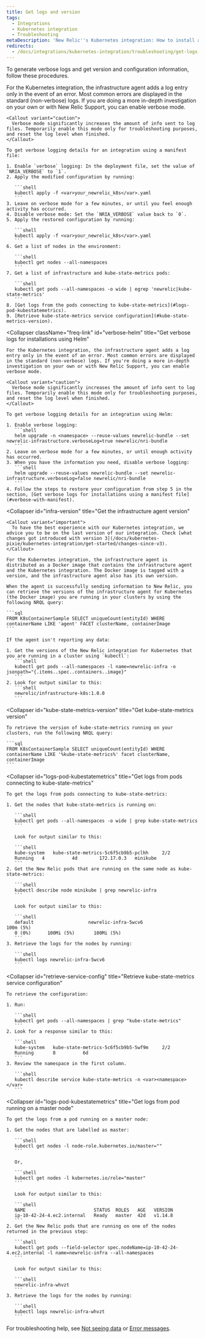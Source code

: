 ```yaml
---
title: Get logs and version
tags:
  - Integrations
  - Kubernetes integration
  - Troubleshooting
metaDescription: 'New Relic''s Kubernetes integration: How to install and activate the integration, and what data is reported.'
redirects:
  - /docs/integrations/kubernetes-integration/troubleshooting/get-logs-version
---
```


To generate verbose logs and get version and configuration information, follow these procedures.

<CollapserGroup>
  <Collapser
    id="verbose-with-manifest"
    title="Get verbose logs for installations using a manifest file"
  >
    For the Kubernetes integration, the infrastructure agent adds a log entry only in the event of an error. Most common errors are displayed in the standard (non-verbose) logs. If you are doing a more in-depth investigation on your own or with New Relic Support, you can enable verbose mode.

    <Callout variant="caution">
      Verbose mode significantly increases the amount of info sent to log files. Temporarily enable this mode only for troubleshooting purposes, and reset the log level when finished.
    </Callout>

    To get verbose logging details for an integration using a manifest file:

    1. Enable `verbose` logging: In the deployment file, set the value of `NRIA_VERBOSE` to `1`.
    2. Apply the modified configuration by running:

       ```shell
       kubectl apply -f <var>your_newrelic_k8s</var>.yaml
       ```
    3. Leave on verbose mode for a few minutes, or until you feel enough activity has occurred.
    4. Disable verbose mode: Set the `NRIA_VERBOSE` value back to `0`.
    5. Apply the restored configuration by running:

       ```shell
       kubectl apply -f <var>your_newrelic_k8s</var>.yaml
       ```
    6. Get a list of nodes in the environment:

       ```shell
       kubectl get nodes --all-namespaces
       ```
    7. Get a list of infrastructure and kube-state-metrics pods:

       ```shell
       kubectl get pods --all-namespaces -o wide | egrep 'newrelic|kube-state-metrics'
       ```
    8. [Get logs from the pods connecting to kube-state-metrics](#logs-pod-kubestatemetrics).
    9. [Retrieve kube-state-metrics service configuration](#kube-state-metrics-version).
  </Collapser>

  <Collapser
    className="freq-link"
    id="verbose-helm"
    title="Get verbose logs for installations using Helm"
  >
    For the Kubernetes integration, the infrastructure agent adds a log entry only in the event of an error. Most common errors are displayed in the standard (non-verbose) logs. If you're doing a more in-depth investigation on your own or with New Relic Support, you can enable verbose mode.

    <Callout variant="caution">
      Verbose mode significantly increases the amount of info sent to log files. Temporarily enable this mode only for troubleshooting purposes, and reset the log level when finished.
    </Callout>

    To get verbose logging details for an integration using Helm:

    1. Enable verbose logging:
       ```shell
       helm upgrade -n <namespace> --reuse-values newrelic-bundle --set newrelic-infrastructure.verboseLog=true newrelic/nri-bundle
       ```
    2. Leave on verbose mode for a few minutes, or until enough activity has occurred.
    3. When you have the information you need, disable verbose logging:
       ```shell
       helm upgrade --reuse-values newrelic-bundle --set newrelic-infrastructure.verboseLog=false newrelic/nri-bundle
       ```
    4. Follow the steps to restore your configuration from step 5 in the section, [Get verbose logs for installations using a manifest file](#verbose-with-manifest).
  </Collapser>

  <Collapser
    id="infra-version"
    title="Get the infrastructure agent version"
  >

    <Callout variant="important">
      To have the best experience with our Kubernetes integration, we advice you to be on the last version of our integration. Check [what changes got introduced with version 3](/docs/kubernetes-pixie/kubernetes-integration/get-started/changes-since-v3).
    </Callout>

    For the Kubernetes integration, the infrastructure agent is distributed as a Docker image that contains the infrastructure agent and the Kubernetes integration. The Docker image is tagged with a version, and the infrastructure agent also has its own version.

    When the agent is successfully sending information to New Relic, you can retrieve the versions of the infrastructure agent for Kubernetes (the Docker image) you are running in your clusters by using the following NRQL query:

    ```sql
    FROM K8sContainerSample SELECT uniqueCount(entityId) WHERE containerName LIKE 'agent' FACET clusterName, containerImage
    ```

    If the agent isn't reporting any data:

    1. Get the versions of the New Relic integration for Kubernetes that you are running in a cluster using `kubectl`:
       ```shell
       kubectl get pods --all-namespaces -l name=newrelic-infra -o jsonpath="{.items..spec..containers..image}"
       ```
    2. Look for output similar to this:
       ```shell
       newrelic/infrastructure-k8s:1.0.0
       ```
  </Collapser>

  <Collapser
    id="kube-state-metrics-version"
    title="Get kube-state-metrics version"
  >
    To retrieve the version of kube-state-metrics running on your clusters, run the following NRQL query:

    ```sql
    FROM K8sContainerSample SELECT uniqueCount(entityId) WHERE containerName LIKE '%kube-state-metrics%' facet clusterName, containerImage
    ```
  </Collapser>

  <Collapser
    id="logs-pod-kubestatemetrics"
    title="Get logs from pods connecting to kube-state-metrics"
  >
    To get the logs from pods connecting to kube-state-metrics:

    1. Get the nodes that kube-state-metrics is running on:

       ```shell
       kubectl get pods --all-namespaces -o wide | grep kube-state-metrics
       ```

       Look for output similar to this:

       ```shell
       kube-system   kube-state-metrics-5c6f5cb9b5-pclhh     2/2
       Running   4          4d        172.17.0.3   minikube
       ```
    2. Get the New Relic pods that are running on the same node as kube-state-metrics:

       ```shell
       kubectl describe node minikube | grep newrelic-infra
       ```

       Look for output similar to this:

       ```shell
       default                    newrelic-infra-5wcv6                     100m (5%)
       0 (0%)      100Mi (5%)       100Mi (5%)
       ```
    3. Retrieve the logs for the nodes by running:

       ```shell
       kubectl logs newrelic-infra-5wcv6
       ```
  </Collapser>

  <Collapser
    id="retrieve-service-config"
    title="Retrieve kube-state-metrics service configuration"
  >
    To retrieve the configuration:

    1. Run:

       ```shell
       kubectl get pods --all-namespaces | grep "kube-state-metrics"
       ```
    2. Look for a response similar to this:

       ```shell
       kube-system   kube-state-metrics-5c6f5cb9b5-5wf9m     2/2
       Running       8          6d
       ```
    3. Review the namespace in the first column.

       ```shell
       kubectl describe service kube-state-metrics -n <var><namespace></var>
       ```
  </Collapser>

  <Collapser
    id="logs-pod-kubestatemetrics"
    title="Get logs from pod running on a master node"
  >
    To get the logs from a pod running on a master node:

    1. Get the nodes that are labelled as master:

       ```shell
       kubectl get nodes -l node-role.kubernetes.io/master=""
       ```

       Or,

       ```shell
       kubectl get nodes -l kubernetes.io/role="master"
       ```

       Look for output similar to this:

       ```shell
       NAME                         STATUS  ROLES   AGE   VERSION
       ip-10-42-24-4.ec2.internal   Ready   master  42d   v1.14.8
       ```
    2. Get the New Relic pods that are running on one of the nodes returned in the previous step:

       ```shell
       kubectl get pods --field-selector spec.nodeName=ip-10-42-24-4.ec2.internal -l name=newrelic-infra --all-namespaces
       ```

       Look for output similar to this:

       ```shell
       newrelic-infra-whvzt
       ```
    3. Retrieve the logs for the nodes by running:

       ```shell
       kubectl logs newrelic-infra-whvzt
       ```
  </Collapser>
</CollapserGroup>

For troubleshooting help, see [Not seeing data](/docs/integrations/host-integrations/troubleshooting/kubernetes-integration-troubleshooting-not-seeing-data) or [Error messages](/docs/integrations/host-integrations/troubleshooting/kubernetes-integration-troubleshooting-error-messages).
